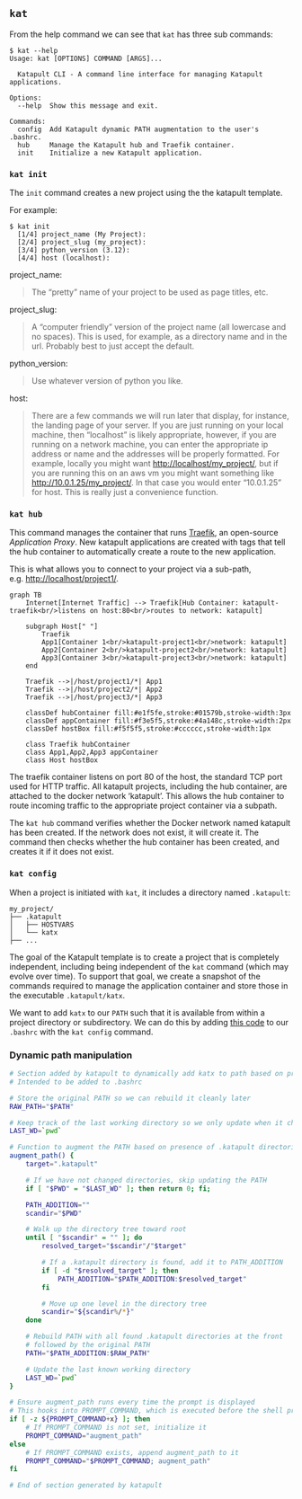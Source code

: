 ## `kat`

From the help command we can see that `kat` has three sub commands:

```
$ kat --help
Usage: kat [OPTIONS] COMMAND [ARGS]...

  Katapult CLI - A command line interface for managing Katapult applications.

Options:
  --help  Show this message and exit.

Commands:
  config  Add Katapult dynamic PATH augmentation to the user's .bashrc.
  hub     Manage the Katapult hub and Traefik container.
  init    Initialize a new Katapult application.
```

### `kat init`

The `init` command creates a new project using the the katapult template. 

For example: 

```
$ kat init
  [1/4] project_name (My Project):
  [2/4] project_slug (my_project):
  [3/4] python_version (3.12):
  [4/4] host (localhost):

```

project_name:  

  > The "pretty" name of your project to be used as page titles, etc.

project_slug:  

  > A "computer friendly" version of the project name (all lowercase and no spaces). 
  > This is used, for example, as a directory name and in the url. 
  > Probably best to just accept the default.
  
python_version:  

  > Use whatever version of python you like.

host:  

  > There are a few commands we will run later that display, for instance, 
  > the landing page of your server. If you are just running 
  > on your local machine, then "localhost" is likely appropriate, however, if you are 
  > running on a network machine, you can enter the appropriate ip address or name and 
  > the addresses will be properly formatted. For example, locally you might want 
  > [http://localhost/my_project/](), but if you are running this on an aws vm you 
  > might want something like [http://10.0.1.25/my_project/](). In that case you would 
  > enter "10.0.1.25"  for host. This is really just a convenience function.

### `kat hub`

This command manages the container that runs [Traefik](https://doc.traefik.io/traefik/), 
an open-source *Application Proxy*. New katapult applications are created with tags 
that tell the hub container to automatically create a route to the new application.

This is what allows you to connect to your project via a sub-path, 
e.g. [http://localhost/project1/]().

```mermaid
graph TB
    Internet[Internet Traffic] --> Traefik[Hub Container: katapult-traefik<br/>listens on host:80<br/>routes to network: katapult]
    
    subgraph Host[" "]
        Traefik
        App1[Container 1<br/>katapult-project1<br/>network: katapult]
        App2[Container 2<br/>katapult-project2<br/>network: katapult]
        App3[Container 3<br/>katapult-project3<br/>network: katapult]
    end
    
    Traefik -->|/host/project1/*| App1
    Traefik -->|/host/project2/*| App2
    Traefik -->|/host/project3/*| App3
    
    classDef hubContainer fill:#e1f5fe,stroke:#01579b,stroke-width:3px
    classDef appContainer fill:#f3e5f5,stroke:#4a148c,stroke-width:2px
    classDef hostBox fill:#f5f5f5,stroke:#cccccc,stroke-width:1px
    
    class Traefik hubContainer
    class App1,App2,App3 appContainer
    class Host hostBox
```


The traefik container listens on port 80 of the host, the standard TCP port 
used for HTTP traffic. All katapult projects, including 
the hub container, are attached to the docker network 'katapult'. This allows 
the hub container to route incoming traffic to the appropriate project 
container via a subpath.

The `kat hub` command verifies whether the Docker network named katapult has 
been created. If the network does not exist, it will create it. The command then 
checks whether the hub container has been created, and creates it if it 
does not exist.

### `kat config`

When a project is initiated with `kat`, it includes a directory named `.katapult`:

```
my_project/
├── .katapult
│   ├── HOSTVARS
│   └── katx
├── ...
```

The goal of the Katapult template is to create a project that is completely 
independent, including being independent of the `kat` command 
(which may evolve over time). To support that goal, we create a snapshot of the 
commands required to manage the application container and store those in the 
executable `.katapult/katx`.

We want to add `katx` to our `PATH` such that it is available from
within a project directory or subdirectory. We can do this 
by adding [this code](#dynamic-path-manipulation) to our `.bashrc` with the 
`kat config` command.

### Dynamic path manipulation
```bash
# Section added by katapult to dynamically add katx to path based on project
# Intended to be added to .bashrc

# Store the original PATH so we can rebuild it cleanly later
RAW_PATH="$PATH"

# Keep track of the last working directory so we only update when it changes
LAST_WD=`pwd`

# Function to augment the PATH based on presence of .katapult directories
augment_path() {
    target=".katapult"

    # If we have not changed directories, skip updating the PATH
    if [ "$PWD" = "$LAST_WD" ]; then return 0; fi;

    PATH_ADDITION=""
    scandir="$PWD"

    # Walk up the directory tree toward root
    until [ "$scandir" = "" ]; do
        resolved_target="$scandir"/"$target"

        # If a .katapult directory is found, add it to PATH_ADDITION
        if [ -d "$resolved_target" ]; then
            PATH_ADDITION="$PATH_ADDITION:$resolved_target"
        fi

        # Move up one level in the directory tree
        scandir="${scandir%/*}"
    done

    # Rebuild PATH with all found .katapult directories at the front
    # followed by the original PATH
    PATH="$PATH_ADDITION:$RAW_PATH"

    # Update the last known working directory
    LAST_WD=`pwd`
}

# Ensure augment_path runs every time the prompt is displayed
# This hooks into PROMPT_COMMAND, which is executed before the shell prompt
if [ -z ${PROMPT_COMMAND+x} ]; then
    # If PROMPT_COMMAND is not set, initialize it
    PROMPT_COMMAND="augment_path"
else
    # If PROMPT_COMMAND exists, append augment_path to it
    PROMPT_COMMAND="$PROMPT_COMMAND; augment_path"
fi

# End of section generated by katapult
```


